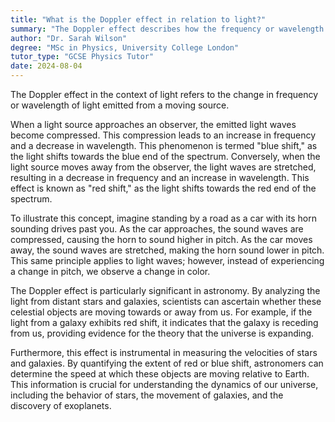```yaml
---
title: "What is the Doppler effect in relation to light?"
summary: "The Doppler effect describes how the frequency or wavelength of light changes when emitted from a moving source, affecting how we perceive the light's color and intensity."
author: "Dr. Sarah Wilson"
degree: "MSc in Physics, University College London"
tutor_type: "GCSE Physics Tutor"
date: 2024-08-04
---
```


The Doppler effect in the context of light refers to the change in frequency or wavelength of light emitted from a moving source.

When a light source approaches an observer, the emitted light waves become compressed. This compression leads to an increase in frequency and a decrease in wavelength. This phenomenon is termed "blue shift," as the light shifts towards the blue end of the spectrum. Conversely, when the light source moves away from the observer, the light waves are stretched, resulting in a decrease in frequency and an increase in wavelength. This effect is known as "red shift," as the light shifts towards the red end of the spectrum.

To illustrate this concept, imagine standing by a road as a car with its horn sounding drives past you. As the car approaches, the sound waves are compressed, causing the horn to sound higher in pitch. As the car moves away, the sound waves are stretched, making the horn sound lower in pitch. This same principle applies to light waves; however, instead of experiencing a change in pitch, we observe a change in color.

The Doppler effect is particularly significant in astronomy. By analyzing the light from distant stars and galaxies, scientists can ascertain whether these celestial objects are moving towards or away from us. For example, if the light from a galaxy exhibits red shift, it indicates that the galaxy is receding from us, providing evidence for the theory that the universe is expanding.

Furthermore, this effect is instrumental in measuring the velocities of stars and galaxies. By quantifying the extent of red or blue shift, astronomers can determine the speed at which these objects are moving relative to Earth. This information is crucial for understanding the dynamics of our universe, including the behavior of stars, the movement of galaxies, and the discovery of exoplanets.
    